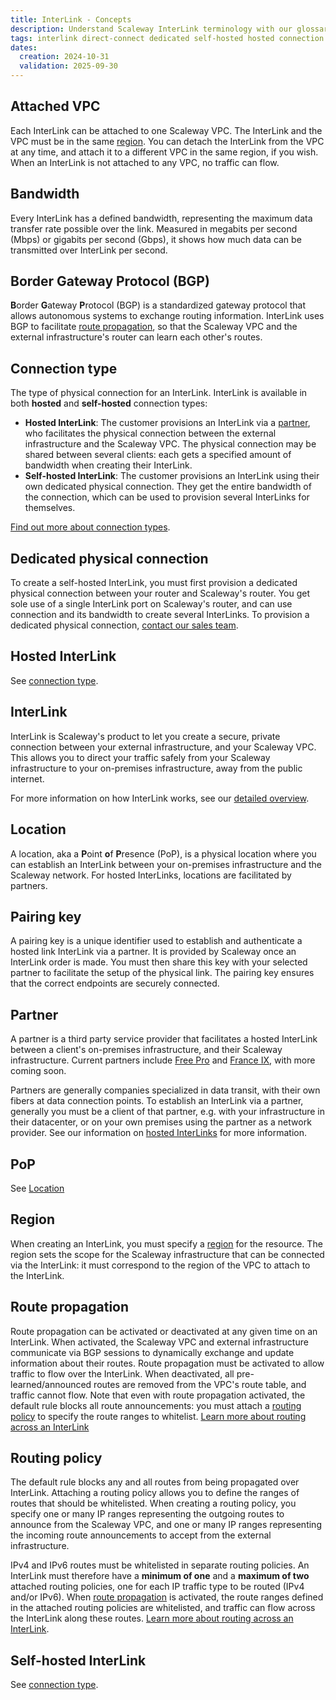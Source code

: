 ```yaml
---
title: InterLink - Concepts
description: Understand Scaleway InterLink terminology with our glossary of the core concepts underpinning this product. Learn about key features, architecture, and workflows.
tags: interlink direct-connect dedicated self-hosted hosted connection
dates:
  creation: 2024-10-31
  validation: 2025-09-30
---
```


## Attached VPC

Each InterLink can be attached to one Scaleway VPC. The InterLink and the VPC must be in the same [region](#region). You can detach the InterLink from the VPC at any time, and attach it to a different VPC in the same region, if you wish. When an InterLink is not attached to any VPC, no traffic can flow.

## Bandwidth

Every InterLink has a defined bandwidth, representing the maximum data transfer rate possible over the link. Measured in megabits per second (Mbps) or gigabits per second (Gbps), it shows how much data can be transmitted over InterLink per second.

## Border Gateway Protocol (BGP)

**B**order **G**ateway **P**rotocol (BGP) is a standardized gateway protocol that allows autonomous systems to exchange routing information. InterLink uses BGP to facilitate [route propagation](#route-propagation), so that the Scaleway VPC and the external infrastructure's router can learn each other's routes.

## Connection type

The type of physical connection for an InterLink. InterLink is available in both **hosted** and **self-hosted** connection types:

- **Hosted InterLink**:  The customer provisions an InterLink via a [partner](#partner), who facilitates the physical connection between the external infrastructure and the Scaleway VPC. The physical connection may be shared between several clients: each gets a specified amount of bandwidth when creating their InterLink.
- **Self-hosted InterLink**: The customer provisions an InterLink using their own dedicated physical connection. They get the entire bandwidth of the connection, which can be used to provision several InterLinks for themselves.

[Find out more about connection types](/interlink/reference-content/overview/#types-of-interlink).

## Dedicated physical connection

To create a self-hosted InterLink, you must first provision a dedicated physical connection between your router and Scaleway's router. You get sole use of a single InterLink port on Scaleway's router, and can use connection and its bandwidth to create several InterLinks. To provision a dedicated physical connection, [contact our sales team](https://www.scaleway.com/en/contact-sales/).

## Hosted InterLink

See [connection type](#connection-type).

## InterLink

InterLink is Scaleway's product to let you create a secure, private connection between your external infrastructure, and your Scaleway VPC. This allows you to direct your traffic safely from your Scaleway infrastructure to your on-premises infrastructure, away from the public internet.

<Lightbox image={scalewayInterlinkDiagSimple} alt="A diagram shows how a Scaleway VPC, to the left, can be attached to an InterLink, which then connects to external customer infrastructure." />

For more information on how InterLink works, see our [detailed overview](/interlink/reference-content/overview/).

## Location

A location, aka a **P**oint **o**f **P**resence (PoP), is a physical location where you can establish an InterLink between your on-premises infrastructure and the Scaleway network. For hosted InterLinks, locations are facilitated by partners.

## Pairing key

A pairing key is a unique identifier used to establish and authenticate a hosted link InterLink via a partner. It is provided by Scaleway once an InterLink order is made. You must then share this key with your selected partner to facilitate the setup of the physical link. The pairing key ensures that the correct endpoints are securely connected.

## Partner

A partner is a third party service provider that facilitates a hosted InterLink between a client's on-premises infrastructure, and their Scaleway infrastructure. Current partners include [Free Pro](https://pro.free.fr/) and [France IX](https://www.franceix.net), with more coming soon.

Partners are generally companies specialized in data transit, with their own fibers at data connection points. To establish an InterLink via a partner, generally you must be a client of that partner, e.g. with your infrastructure in their datacenter, or on your own premises using the partner as a network provider. See our information on [hosted InterLinks](/interlink/reference-content/overview/#hosted-interlinks) for more information.

## PoP

See [Location](#location)

## Region

When creating an InterLink, you must specify a [region](/vpc/concepts/#region-and-availability-zone) for the resource. The region sets the scope for the Scaleway infrastructure that can be connected via the InterLink: it must correspond to the region of the VPC to attach to the InterLink.

## Route propagation

Route propagation can be activated or deactivated at any given time on an InterLink. When activated, the Scaleway VPC and external infrastructure communicate via BGP sessions to dynamically exchange and update information about their routes. Route propagation must be activated to allow traffic to flow over the InterLink. When deactivated, all pre-learned/announced routes are removed from the VPC's route table, and traffic cannot flow. Note that even with route propagation activated, the default rule blocks all route announcements: you must attach a [routing policy](#routing-policy) to specify the route ranges to whitelist. [Learn more about routing across an InterLink](/interlink/reference-content/overview/#routing-across-an-interLink)

## Routing policy

The default rule blocks any and all routes from being propagated over InterLink. Attaching a routing policy allows you to define the ranges of routes that should be whitelisted. When creating a routing policy, you specify one or many IP ranges representing the outgoing routes to announce from the Scaleway VPC, and one or many IP ranges representing the incoming route announcements to accept from the external infrastructure. 

IPv4 and IPv6 routes must be whitelisted in separate routing policies. An InterLink must therefore have a **minimum of one** and a **maximum of two** attached routing policies, one for each IP traffic type to be routed (IPv4 and/or IPv6). When [route propagation](#route-propagation) is activated, the route ranges defined in the attached routing policies are whitelisted, and traffic can flow across the InterLink along these routes. [Learn more about routing across an InterLink](/interlink/reference-content/overview/#routing-across-an-interLink).

## Self-hosted InterLink

See [connection type](#connection-type).